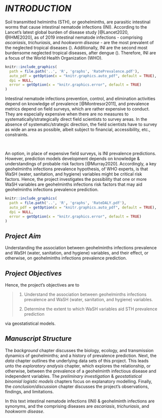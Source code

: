 
# *INTRODUCTION* \label{chapter:introduction}

Soil transmitted helminths (STH), or geohelminths, are parasitic intestinal worms that cause intestinal nematode infections (INI).  According to the Lancet's latest global burden of disease study [@Lancet2020, @IHME2020], as of 2019 intestinal nematode infections - comprising *ascariasis*, *trichuriasis*, and *hookworm disease* - are the most prevalent of the neglected tropical diseases (\cref{fig:F0014}).  Additionally, INI are the second most burdensome neglected tropical diseases, after dengue (\cref{tab:F0015}).  Therefore, INI are a focus of the World Health Organization (WHO).

\vspace{10pt}

```r
knitr::include_graphics(
  path = file.path('..', 'R', 'graphs', 'RatePrevalence.pdf'),
  auto_pdf = getOption(x = "knitr.graphics.auto_pdf", default = TRUE),
  dpi = NULL,
  error = getOption(x = "knitr.graphics.error", default = TRUE)
)
```

\vspace{10pt}

Intestinal nematode infections prevention, control, and elimination activities depend on knowledge of prevalence [@Montresor2011], and prevalence metrics depend on field surveys, which are rather expensive to conduct.  They are especially expensive when there are no measures to systematically/strategically direct field scientists to survey areas.  In the absence of systematic/strategic direction, the field scientists have to survey as wide an area as possible, albeit subject to financial, accessibility, etc., constraints.

<br>

An option, in place of expensive field surveys, is INI prevalence predictions.  However, prediction models development depends on knowledge & understandings of probable risk factors [@Murray2020].   Accordingly, a key geohelminths infections prevalence hypothesis, of WHO experts, is that WaSH (water, sanitation, and hygiene) variables might be critical risk factors.  Hence, the project investigates the possibility that one or more WaSH variables are geohelminths infections risk factors that may aid geohelminths infections prevalence prediction.

\vspace{10pt}

```r
knitr::include_graphics(
  path = file.path('..', 'R', 'graphs', 'RateDALY.pdf'),
  auto_pdf = getOption(x = "knitr.graphics.auto_pdf", default = TRUE),
  dpi = NULL,
  error = getOption(x = "knitr.graphics.error", default = TRUE)
)
```

\vspace{10pt}

## *Project Aim*

Understanding the association between geohelminths infections prevalence and WaSH (water, sanitation, and hygiene) variables, and their effect, or otherwise, on geohelminths infections prevalence prediction.

## *Project Objectives*

Hence, the project's objectives are to

> 1. Understand the association between geohelminths infections prevalence and WaSH (water, sanitation, and hygiene) variables.
>
> 2. Determine the extent to which WaSH variables aid STH prevalence prediction

via geostatistical models.


## *Manuscript Structure*

The *background* chapter discusses the biology, ecology, and transmission dynamics of geohelminths; and a history of prevalence prediction. Next, the *data* chapter outlines the underlying data sets of this project.  This leads unto the *exploratory analysis* chapter, which explores the relationship, or otherwise, between the prevalence of a geohelminth infectious disease and independent variables. The *preliminary investigation* & *geostatistical binomial logistic models* chapters focus on explanatory modelling.  Finally, the *conclusion*/*discussion* chapter discusses the project's observations, findings, and limitations.

In this text intestinal nematode infections (INI) & geohelminth infections are synonyms, and the comprising diseases are *ascariasis*, *trichuriasis*, and *hookworm disease*.


